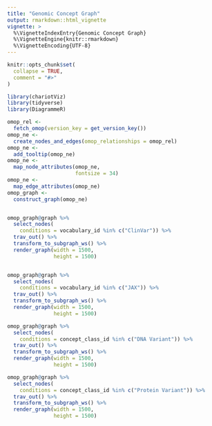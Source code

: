 ```yaml
---
title: "Genomic Concept Graph"
output: rmarkdown::html_vignette
vignette: >
  %\VignetteIndexEntry{Genomic Concept Graph}
  %\VignetteEngine{knitr::rmarkdown}
  %\VignetteEncoding{UTF-8}
---
```


```r
knitr::opts_chunk$set(
  collapse = TRUE,
  comment = "#>"
)
```

```r
library(chariotViz)
library(tidyverse)
library(DiagrammeR)
```


```r
omop_rel <- 
  fetch_omop(version_key = get_version_key())
omop_ne <- 
  create_nodes_and_edges(omop_relationships = omop_rel)
omop_ne <- 
  add_tooltip(omop_ne)
omop_ne <- 
  map_node_attributes(omop_ne,
                      fontsize = 34)
omop_ne <- 
  map_edge_attributes(omop_ne)
omop_graph <- 
  construct_graph(omop_ne)


omop_graph@graph %>% 
  select_nodes(
    conditions = vocabulary_id %in% c("ClinVar")) %>%
  trav_out() %>%
  transform_to_subgraph_ws() %>%
  render_graph(width = 1500,
               height = 1500)


omop_graph@graph %>% 
  select_nodes(
    conditions = vocabulary_id %in% c("JAX")) %>%
  trav_out() %>%
  transform_to_subgraph_ws() %>%
  render_graph(width = 1500,
               height = 1500)

omop_graph@graph %>% 
  select_nodes(
    conditions = concept_class_id %in% c("DNA Variant")) %>%
  trav_out() %>%
  transform_to_subgraph_ws() %>%
  render_graph(width = 1500,
               height = 1500)

omop_graph@graph %>% 
  select_nodes(
    conditions = concept_class_id %in% c("Protein Variant")) %>%
  trav_out() %>%
  transform_to_subgraph_ws() %>%
  render_graph(width = 1500, 
               height = 1500)
```
